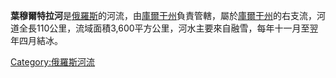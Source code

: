 '''葉穆爾特拉河'''是[[俄羅斯|俄羅斯]]的河流，由[[庫爾干州|庫爾干州]]負責管轄，屬於[[庫爾干州|庫爾干州]]的右支流，河道全長110公里，流域面積3,600平方公里，河水主要來自融雪，每年十一月至翌年四月結冰。

{{Russia-geo-stub}}
[[Category:俄羅斯河流|Category:俄羅斯河流]]